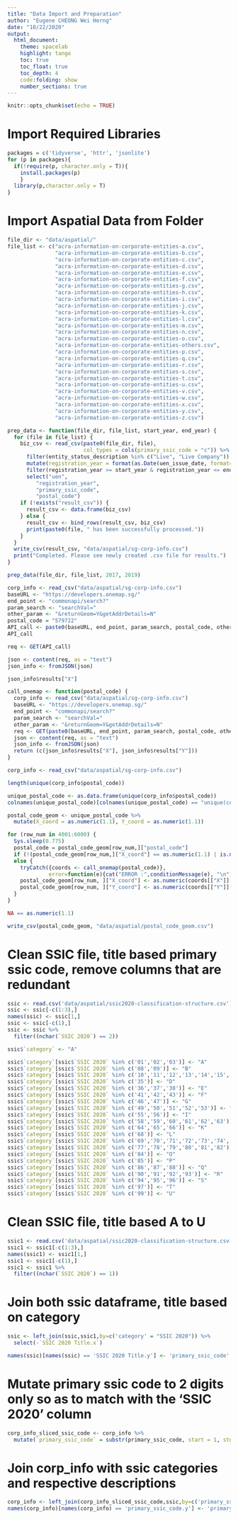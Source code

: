 ```yaml
---
title: "Data Import and Preparation"
author: "Eugene CHEONG Wei Herng"
date: "10/22/2020"
output:
  html_document:
    theme: spacelab
    highlight: tango
    toc: true
    toc_float: true
    toc_depth: 4
    code:folding: show
    number_sections: true
---
```


```r
knitr::opts_chunk$set(echo = TRUE)
```

# Import Required Libraries

```r
packages = c('tidyverse', 'httr', 'jsonlite')
for (p in packages){
  if(!require(p, character.only = T)){
    install.packages(p)
    }
  library(p,character.only = T)
}
```

# Import Aspatial Data from Folder

```r
file_dir <- "data/aspatial/"
file_list <- c("acra-information-on-corporate-entities-a.csv",
               "acra-information-on-corporate-entities-b.csv",
               "acra-information-on-corporate-entities-c.csv",
               "acra-information-on-corporate-entities-d.csv",
               "acra-information-on-corporate-entities-e.csv",
               "acra-information-on-corporate-entities-f.csv",
               "acra-information-on-corporate-entities-g.csv",
               "acra-information-on-corporate-entities-h.csv",
               "acra-information-on-corporate-entities-i.csv",
               "acra-information-on-corporate-entities-j.csv",
               "acra-information-on-corporate-entities-k.csv",
               "acra-information-on-corporate-entities-l.csv",
               "acra-information-on-corporate-entities-m.csv",
               "acra-information-on-corporate-entities-n.csv",
               "acra-information-on-corporate-entities-o.csv",
               "acra-information-on-corporate-entities-others.csv",
               "acra-information-on-corporate-entities-p.csv",
               "acra-information-on-corporate-entities-q.csv",
               "acra-information-on-corporate-entities-r.csv",
               "acra-information-on-corporate-entities-s.csv",
               "acra-information-on-corporate-entities-t.csv",
               "acra-information-on-corporate-entities-u.csv",
               "acra-information-on-corporate-entities-v.csv",
               "acra-information-on-corporate-entities-w.csv",
               "acra-information-on-corporate-entities-x.csv",
               "acra-information-on-corporate-entities-y.csv",
               "acra-information-on-corporate-entities-z.csv")
```

```r
prep_data <- function(file_dir, file_list, start_year, end_year) {
  for (file in file_list) {
    biz_csv <- read_csv(paste0(file_dir, file),
                        col_types = cols(primary_ssic_code = "c")) %>%
      filter(entity_status_description %in% c("Live", "Live Company")) %>%
      mutate(registration_year = format(as.Date(uen_issue_date, format="%Y-%m-%d"),"%Y")) %>%
      filter(registration_year >= start_year & registration_year <= end_year) %>%
      select("uen",
         "registration_year",
         "primary_ssic_code",
         "postal_code")
    if (!exists("result_csv")) {
      result_csv <- data.frame(biz_csv)
    } else {
      result_csv <- bind_rows(result_csv, biz_csv)
      print(paste0(file, " has been successfully processed."))
    }
  }
  write_csv(result_csv, "data/aspatial/sg-corp-info.csv")
  print("Completed. Please see newly created .csv file for results.")
}
```

```r
prep_data(file_dir, file_list, 2017, 2019)
```

```r
corp_info <- read_csv("data/aspatial/sg-corp-info.csv")
baseURL <- "https://developers.onemap.sg/"
end_point <- "commonapi/search?"
param_search <- "searchVal="
other_param <- "&returnGeom=Y&getAddrDetails=N"
postal_code = "579722"
API_call <- paste0(baseURL, end_point, param_search, postal_code, other_param)
API_call
```

```r
req <- GET(API_call)
```

```r
json <- content(req, as = "text")
json_info <- fromJSON(json)
```

```r
json_info$results["X"]
```


```r
call_onemap <- function(postal_code) {
  corp_info <- read_csv("data/aspatial/sg-corp-info.csv")
  baseURL <- "https://developers.onemap.sg/"
  end_point <- "commonapi/search?"
  param_search <- "searchVal="
  other_param <- "&returnGeom=Y&getAddrDetails=N"
  req <- GET(paste0(baseURL, end_point, param_search, postal_code, other_param))
  json <- content(req, as = "text")
  json_info <- fromJSON(json)
  return (c(json_info$results["X"], json_info$results["Y"]))
}
```

```r
corp_info <- read_csv("data/aspatial/sg-corp-info.csv")
```

```r
length(unique(corp_info$postal_code))
```

```r
unique_postal_code <- as.data.frame(unique(corp_info$postal_code))
colnames(unique_postal_code)[colnames(unique_postal_code) == "unique(corp_info$postal_code)"] <- "postal_code"
```

```r
postal_code_geom <- unique_postal_code %>%
  mutate(X_coord = as.numeric(1.1), Y_coord = as.numeric(1.1))
```

```r
for (row_num in 4001:6000) {
  Sys.sleep(0.775)
  postal_code = postal_code_geom[row_num,]["postal_code"]
  if (!(postal_code_geom[row_num,]["X_coord"] == as.numeric(1.1) | is.na(postal_code_geom[row_num,]["X_coord"]))) next
  else {
    tryCatch({coords <- call_onemap(postal_code)},
             error=function(e){cat("ERROR :",conditionMessage(e), "\n")})
    postal_code_geom[row_num, ]["X_coord"] <- as.numeric(coords[["X"]][1])
    postal_code_geom[row_num, ]["Y_coord"] <- as.numeric(coords[["Y"]][1])
  }
}
```

```r
NA == as.numeric(1.1)
```

```r
write_csv(postal_code_geom, "data/aspatial/postal_code_geom.csv")
```


# Clean SSIC file, title based primary ssic code, remove columns that are redundant

```r
ssic <- read.csv('data/aspatial/ssic2020-classification-structure.csv')
ssic <- ssic[-c(1:3),]
names(ssic) <- ssic[1,]
ssic <- ssic[-c(1),]
ssic <- ssic %>%
  filter((nchar(`SSIC 2020`) == 2))

ssic$`category` <- "A"

ssic$`category`[ssic$`SSIC 2020` %in% c('01','02','03')] <- "A"
ssic$`category`[ssic$`SSIC 2020` %in% c('08','09')] <- "B"
ssic$`category`[ssic$`SSIC 2020` %in% c('10','11','12','13','14','15','16','17','18','19','20','21','22','23','24','25','26','27','28','29','30','31','32')] <- "C"
ssic$`category`[ssic$`SSIC 2020` %in% c('35')] <- "D"
ssic$`category`[ssic$`SSIC 2020` %in% c('36','37','38')] <- "E"
ssic$`category`[ssic$`SSIC 2020` %in% c('41','42','43')] <- "F"
ssic$`category`[ssic$`SSIC 2020` %in% c('46','47')] <- "G"
ssic$`category`[ssic$`SSIC 2020` %in% c('49','50','51','52','53')] <- "H"
ssic$`category`[ssic$`SSIC 2020` %in% c('55','56')] <- "I"
ssic$`category`[ssic$`SSIC 2020` %in% c('58','59','60','61','62','63')] <- "J"
ssic$`category`[ssic$`SSIC 2020` %in% c('64','65','66')] <- "K"
ssic$`category`[ssic$`SSIC 2020` %in% c('68')] <- "L"
ssic$`category`[ssic$`SSIC 2020` %in% c('69','70','71','72','73','74','75')] <- "M"
ssic$`category`[ssic$`SSIC 2020` %in% c('77','78','79','80','81','82')] <- "N"
ssic$`category`[ssic$`SSIC 2020` %in% c('84')] <- "O"
ssic$`category`[ssic$`SSIC 2020` %in% c('85')] <- "P"
ssic$`category`[ssic$`SSIC 2020` %in% c('86','87','88')] <- "Q"
ssic$`category`[ssic$`SSIC 2020` %in% c('90','91','92','93')] <- "R"
ssic$`category`[ssic$`SSIC 2020` %in% c('94','95','96')] <- "S"
ssic$`category`[ssic$`SSIC 2020` %in% c('97')] <- "T"
ssic$`category`[ssic$`SSIC 2020` %in% c('99')] <- "U"
```

# Clean SSIC file, title based A to U

```r
ssic1 <- read.csv('data/aspatial/ssic2020-classification-structure.csv')
ssic1 <- ssic1[-c(1:3),]
names(ssic1) <- ssic1[1,]
ssic1 <- ssic1[-c(1),]
ssic1 <- ssic1 %>%
  filter((nchar(`SSIC 2020`) == 1))

```

# Join both ssic dataframe, title based on category

```r
ssic <- left_join(ssic,ssic1,by=c('category' = "SSIC 2020")) %>%
  select(-`SSIC 2020 Title.x`)
```

```r
names(ssic)[names(ssic) == 'SSIC 2020 Title.y'] <- 'primary_ssic_code'
```

# Mutate primary ssic code to 2 digits only so as to match with the 'SSIC 2020' column

```r
corp_info_sliced_ssic_code <- corp_info %>%
  mutate(`primary_ssic_code` = substr(primary_ssic_code, start = 1, stop = 2))
```

# Join corp_info with ssic categories and respective descriptions

```r
corp_info <- left_join(corp_info_sliced_ssic_code,ssic,by=c('primary_ssic_code' = "SSIC 2020"))
names(corp_info)[names(corp_info) == 'primary_ssic_code.y'] <- 'primary_ssic_category_description'
```

